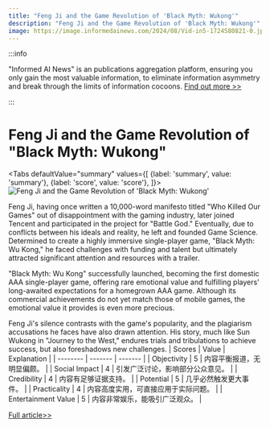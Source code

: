 ```yaml
---
title: "Feng Ji and the Game Revolution of 'Black Myth: Wukong'"
description: "Feng Ji and the Game Revolution of 'Black Myth: Wukong'"
image: https://image.informedainews.com/2024/08/Vid-in5-1724580821-0.jpg
---
```



:::info

"Informed AI News" is an publications aggregation platform, ensuring you only gain the most valuable information, to eliminate information asymmetry and break through the limits of information cocoons.  [Find out more >>](/)

:::

# Feng Ji and the Game Revolution of "Black Myth: Wukong"


<Tabs
	defaultValue="summary"
	values={[
	{label: 'summary', value: 'summary'},
	{label: 'score', value: 'score'},
]}>
<TabItem value="summary">
<img
  src="https://image.informedainews.com/2024/08/Vid-in5-1724580821-0.jpg"
  alt="Feng Ji and the Game Revolution of 'Black Myth: Wukong'"
/>



Feng Ji, having once written a 10,000-word manifesto titled "Who Killed Our Games" out of disappointment with the gaming industry, later joined Tencent and participated in the project for "Battle God." Eventually, due to conflicts between his ideals and reality, he left and founded Game Science. Determined to create a highly immersive single-player game, "Black Myth: Wu Kong," he faced challenges with funding and talent but ultimately attracted significant attention and resources with a trailer.

"Black Myth: Wu Kong" successfully launched, becoming the first domestic AAA single-player game, offering rare emotional value and fulfilling players' long-awaited expectations for a homegrown AAA game. Although its commercial achievements do not yet match those of mobile games, the emotional value it provides is even more precious.

Feng Ji's silence contrasts with the game's popularity, and the plagiarism accusations he faces have also drawn attention. His story, much like Sun Wukong in "Journey to the West," endures trials and tribulations to achieve success, but also foreshadows new challenges.
</TabItem>
<TabItem value="score">
	| Scores     | Value   | Explanation |
	| -------- | ------- | ------- |
	| Objectivity  | 5    | 内容平衡报道，无明显偏颇。    |
	| Social Impact | 4     | 引发广泛讨论，影响部分公众意见。    |
	| Credibility    | 4    | 内容有足够证据支持。    |
	| Potential    | 5    | 几乎必然触发更大事件。    |
	| Practicality    | 4    | 内容高度实用，可直接应用于实际问题。    |
	| Entertainment Value    | 5    | 内容非常娱乐，能吸引广泛观众。    |
</TabItem>
</Tabs>

[Full article>>](https://www.36kr.com/p/2918509981948805)
